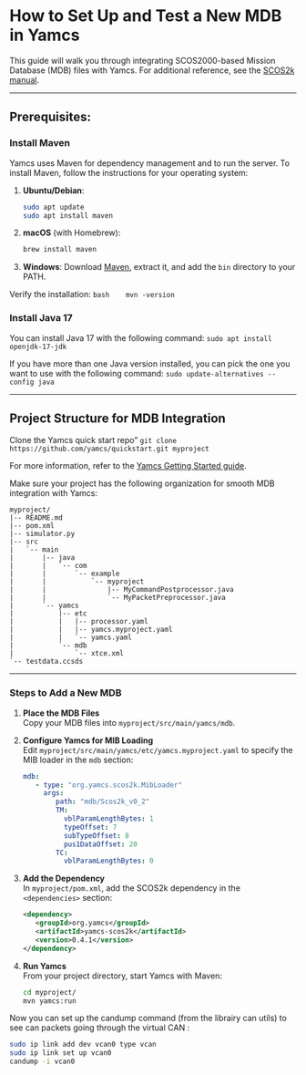 # How to Set Up and Test a New MDB in Yamcs

This guide will walk you through integrating SCOS2000-based Mission Database (MDB) files with Yamcs. For additional reference, see the [SCOS2k manual](https://ia903400.us.archive.org/11/items/manualzilla-id-5725182/5725182.pdf).

---

## Prerequisites:

### Install Maven

Yamcs uses Maven for dependency management and to run the server. To install Maven, follow the instructions for your operating system:

1. **Ubuntu/Debian**:
   ```bash
   sudo apt update
   sudo apt install maven
   ```

2. **macOS** (with Homebrew):
   ```bash
   brew install maven
   ```

3. **Windows**: Download [Maven](https://maven.apache.org/download.cgi), extract it, and add the `bin` directory to your PATH.

Verify the installation:
   ```bash
   mvn -version
   ```

### Install Java 17

You can install Java 17 with the following command:
```sudo apt install openjdk-17-jdk```

If you have more than one Java version installed, you can pick the one you want to use with the following command:
```sudo update-alternatives --config java```

---

## Project Structure for MDB Integration

Clone the Yamcs quick start repo"
```git clone https://github.com/yamcs/quickstart.git myproject```

For more information, refer to the [Yamcs Getting Started guide](https://yamcs.org/getting-started).

Make sure your project has the following organization for smooth MDB integration with Yamcs:

```
myproject/
|-- README.md
|-- pom.xml
|-- simulator.py
|-- src
|   `-- main
|       |-- java
|       |   `-- com
|       |       `-- example
|       |           `-- myproject
|       |               |-- MyCommandPostprocessor.java
|       |               `-- MyPacketPreprocessor.java
|       `-- yamcs
|           |-- etc
|           |   |-- processor.yaml
|           |   |-- yamcs.myproject.yaml
|           |   `-- yamcs.yaml
|           `-- mdb
|               `-- xtce.xml
`-- testdata.ccsds
```

---

### Steps to Add a New MDB

1. **Place the MDB Files**  
   Copy your MDB files into `myproject/src/main/yamcs/mdb`.

2. **Configure Yamcs for MIB Loading**  
   Edit `myproject/src/main/yamcs/etc/yamcs.myproject.yaml` to specify the MIB loader in the `mdb` section:

   ```yaml
   mdb:
      - type: "org.yamcs.scos2k.MibLoader"
        args:
           path: "mdb/Scos2k_v0_2"
           TM:
             vblParamLengthBytes: 1
             typeOffset: 7
             subTypeOffset: 8
             pus1DataOffset: 20
           TC:
             vblParamLengthBytes: 0
   ```

3. **Add the Dependency**  
   In `myproject/pom.xml`, add the SCOS2k dependency in the `<dependencies>` section:

   ```xml
   <dependency>
      <groupId>org.yamcs</groupId>
      <artifactId>yamcs-scos2k</artifactId>
      <version>0.4.1</version>
   </dependency>
   ```

4. **Run Yamcs**  
   From your project directory, start Yamcs with Maven:

   ```bash
   cd myproject/
   mvn yamcs:run
   ```

Now you can set up the candump command (from the librairy can utils) to see can packets going through the virtual CAN :

```bash
sudo ip link add dev vcan0 type vcan
sudo ip link set up vcan0
candump -i vcan0
```